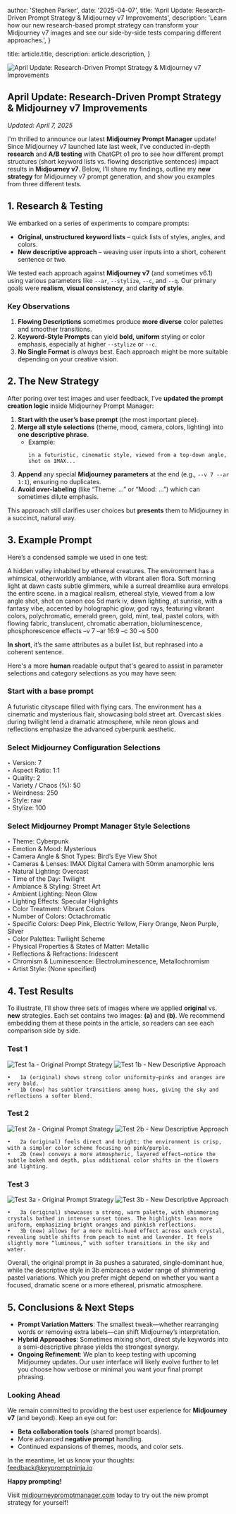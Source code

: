 
  author: 'Stephen Parker',
  date: '2025-04-07',
  title: 'April Update: Research-Driven Prompt Strategy & Midjourney v7 Improvements',
  description:
    'Learn how our new research-based prompt strategy can transform your Midjourney v7 images and see our side-by-side tests comparing different approaches.',
}

  title: article.title,
  description: article.description,
}


<Image
  src={storyBanner}
  alt="April Update: Research-Driven Prompt Strategy & Midjourney v7 Improvements"
/>

## April Update: Research-Driven Prompt Strategy & Midjourney v7 Improvements  
_Updated: April 7, 2025_

I'm thrilled to announce our latest **Midjourney Prompt Manager** update! Since Midjourney v7 launched late last week, I've conducted in-depth **research** and **A/B testing** with ChatGPt o1 pro to see how different prompt structures (short keyword lists vs. flowing descriptive sentences) impact results in **Midjourney v7**. Below, I’ll share my findings, outline my **new strategy** for Midjourney v7 prompt generation, and show you examples from three different tests.

## **1. Research & Testing**

We embarked on a series of experiments to compare prompts:
- **Original, unstructured keyword lists** – quick lists of styles, angles, and colors.
- **New descriptive approach** – weaving user inputs into a short, coherent sentence or two.

We tested each approach against **Midjourney v7** (and sometimes v6.1) using various parameters like `--ar`, `--stylize`, `--c`, and `--q`. Our primary goals were **realism**, **visual consistency**, and **clarity of style**.

### Key Observations

1. **Flowing Descriptions** sometimes produce **more diverse** color palettes and smoother transitions.
2. **Keyword-Style Prompts** can yield **bold, uniform** styling or color emphasis, especially at higher `--stylize` or `--c`.
3. **No Single Format** is *always* best. Each approach might be more suitable depending on your creative vision. 

## **2. The New Strategy**

After poring over test images and user feedback, I’ve **updated the prompt creation logic** inside Midjourney Prompt Manager:

1. **Start with the user’s base prompt** (the most important piece).
2. **Merge all style selections** (theme, mood, camera, colors, lighting) into **one descriptive phrase**.  
   - Example:  
     ```
     in a futuristic, cinematic style, viewed from a top-down angle, shot on IMAX...
     ```
3. **Append** any special **Midjourney parameters** at the end (e.g., `--v 7 --ar 1:1`), ensuring no duplicates.
4. **Avoid over-labeling** (like “Theme: …” or “Mood: …”) which can sometimes dilute emphasis.

This approach still clarifies user choices but **presents** them to Midjourney in a succinct, natural way.

## **3. Example Prompt**

Here’s a condensed sample we used in one test:

A hidden valley inhabited by ethereal creatures. The environment has a whimsical, otherworldly ambiance, with vibrant alien flora. Soft morning light at dawn casts subtle glimmers, while a surreal dreamlike aura envelops the entire scene. in a magical realism, ethereal style, viewed from a low angle shot, shot on canon eos 5d mark iv, dawn lighting, at sunrise, with a fantasy vibe, accented by holographic glow, god rays, featuring vibrant colors, polychromatic, emerald green, gold, mint, teal, pastel colors, with flowing fabric, translucent, chromatic aberration, bioluminescence, phosphorescence effects –v 7 –ar 16:9 –c 30 –s 500

**In short**, it’s the same attributes as a bullet list, but rephrased into a coherent sentence.

Here's a more **human** readable output that's geared to assist in parameter selections and category selections as you may have seen:

<h3>Start with a base prompt</h3>
<p>
  A futuristic cityscape filled with flying cars. The environment has a cinematic
  and mysterious flair, showcasing bold street art. Overcast skies during twilight
  lend a dramatic atmosphere, while neon glows and reflections emphasize the
  advanced cyberpunk aesthetic.
</p>

<h3>Select Midjourney Configuration Selections</h3>
<ul style="list-style: none; margin: 0; padding: 0;">
  <li>‣ Version: 7</li>
  <li>‣ Aspect Ratio: 1:1</li>
  <li>‣ Quality: 2</li>
  <li>‣ Variety / Chaos (%): 50</li>
  <li>‣ Weirdness: 250</li>
  <li>‣ Style: raw</li>
  <li>‣ Stylize: 100</li>
</ul>

<h3>Select Midjourney Prompt Manager Style Selections</h3>
<ul style="list-style: none; margin: 0; padding: 0;">
  <li>‣ Theme: Cyberpunk</li>
  <li>‣ Emotion &amp; Mood: Mysterious</li>
  <li>‣ Camera Angle &amp; Shot Types: Bird’s Eye View Shot</li>
  <li>‣ Cameras &amp; Lenses: IMAX Digital Camera with 50mm anamorphic lens</li>
  <li>‣ Natural Lighting: Overcast</li>
  <li>‣ Time of the Day: Twilight</li>
  <li>‣ Ambiance &amp; Styling: Street Art</li>
  <li>‣ Ambient Lighting: Neon Glow</li>
  <li>‣ Lighting Effects: Specular Highlights</li>
  <li>‣ Color Treatment: Vibrant Colors</li>
  <li>‣ Number of Colors: Octachromatic</li>
  <li>‣ Specific Colors: Deep Pink, Electric Yellow, Fiery Orange, Neon Purple, Silver</li>
  <li>‣ Color Palettes: Twilight Scheme</li>
  <li>‣ Physical Properties &amp; States of Matter: Metallic</li>
  <li>‣ Reflections &amp; Refractions: Iridescent</li>
  <li>‣ Chromism &amp; Luminescence: Electroluminescence, Metallochromism</li>
  <li>‣ Artist Style: (None specified)</li>
</ul>

## **4. Test Results**

To illustrate, I’ll show three sets of images where we applied **original** vs. **new** strategies. Each set contains two images: **(a)** and **(b)**. We recommend embedding them at these points in the article, so readers can see each comparison side by side.

### **Test 1**

<Image
  src="/images/test-1a.webp"
  alt="Test 1a - Original Prompt Strategy"
  width={800}
  height={450}
/>
<Image
  src="/images/test-1b.webp"
  alt="Test 1b - New Descriptive Approach"
  width={800}
  height={450}
/>

	•	1a (original) shows strong color uniformity—pinks and oranges are very bold.
	•	1b (new) has subtler transitions among hues, giving the sky and reflections a softer blend.

### **Test 2**

<Image
  src="/images/test-2a.webp"
  alt="Test 2a - Original Prompt Strategy"
  width={800}
  height={450}
/>
<Image
  src="/images/test-2b.webp"
  alt="Test 2b - New Descriptive Approach"
  width={800}
  height={450}
/>

	•	2a (original) feels direct and bright: the environment is crisp, with a simpler color scheme focusing on pink/purple.
	•	2b (new) conveys a more atmospheric, layered effect—notice the subtle bokeh and depth, plus additional color shifts in the flowers and lighting.

### **Test 3**

<Image
  src="/images/test-3a.webp"
  alt="Test 3a - Original Prompt Strategy"
  width={800}
  height={450}
/>
<Image
  src="/images/test-3b.webp"
  alt="Test 3b - New Descriptive Approach"
  width={800}
  height={450}
/>

	•	3a (original) showcases a strong, warm palette, with shimmering crystals bathed in intense sunset tones. The highlights lean more uniform, emphasizing bright oranges and pinkish reflections.
	•	3b (new) allows for a more multi-hued effect across each crystal, revealing subtle shifts from peach to mint and lavender. It feels slightly more “luminous,” with softer transitions in the sky and water.

Overall, the original prompt in 3a pushes a saturated, single‐dominant hue, while the descriptive style in 3b embraces a wider range of shimmering pastel variations. Which you prefer might depend on whether you want a focused, dramatic scene or a more ethereal, prismatic atmosphere.

## **5. Conclusions & Next Steps**

- **Prompt Variation Matters**: The smallest tweak—whether rearranging words or removing extra labels—can shift Midjourney’s interpretation.
- **Hybrid Approaches**: Sometimes mixing short, direct style keywords into a semi-descriptive phrase yields the strongest synergy.
- **Ongoing Refinement**: We plan to keep testing with upcoming Midjourney updates. Our user interface will likely evolve further to let you choose how verbose or minimal you want your final prompt phrasing.

### Looking Ahead
We remain committed to providing the best user experience for **Midjourney v7** (and beyond). Keep an eye out for:
- **Beta collaboration tools** (shared prompt boards).
- More advanced **negative prompt** handling.
- Continued expansions of themes, moods, and color sets.

In the meantime, let us know your thoughts:  
[feedback@keypromptninja.io](mailto:feedback@keypromptninja.io)

**Happy prompting!**

Visit [midjourneypromptmanager.com](https://midjourneypromptmanager.com) today to try out the new prompt strategy for yourself!

